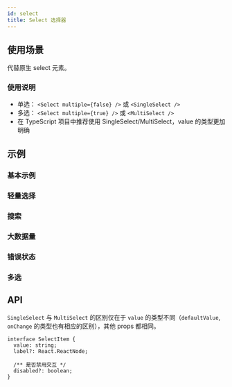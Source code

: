```yaml
---
id: select
title: Select 选择器
---
```



## 使用场景

代替原生 select 元素。

### 使用说明

- 单选： `<Select multiple={false} />` 或 `<SingleSelect />`
- 多选： `<Select multiple={true} />` 或 `<MultiSelect />`
- 在 TypeScript 项目中推荐使用 SingleSelect/MultiSelect，value 的类型更加明确

## 示例

### 基本示例

<Story fn={stories.Basic} />

### 轻量选择

<Story fn={stories.Minimum} />

### 搜索

<Story fn={stories.Search} />

### 大数据量

<Story fn={stories.BigData} />

### 错误状态

<Story fn={stories.Status} />

### 多选

<Story fn={stories.Multiple} />

## API

`SingleSelect` 与 `MultiSelect` 的区别仅在于 `value` 的类型不同（`defaultValue`, `onChange` 的类型也有相应的区别），其他 props 都相同。

<PropsTable component={Select} />

```tsx
interface SelectItem {
  value: string;
  label?: React.ReactNode;

  /** 是否禁用交互 */
  disabled?: boolean;
}
```
